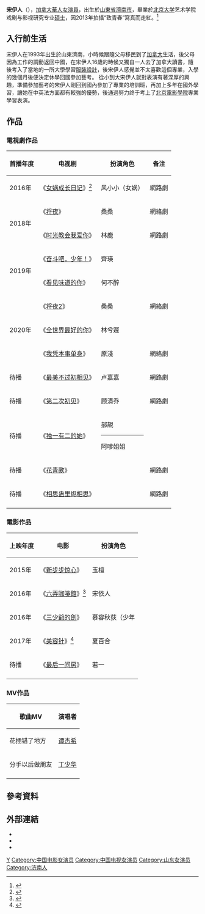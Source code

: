 {{藝人
|姓名 = 宋伊人
|類型 = 女演員
|圖片 =
|圖片尺寸 =
|圖片簡介 =
|原名 =
|外文名 =
|外文 =
|羅馬拼音 = Sòng  Yīrén 
|英文名 = Ireine
|暱稱 =
|其他藝名 =
|國籍 = {{CAN}}
|民族 = [[漢族|漢族]]
|籍貫 =
|出生日期 = {{birth date and age|1993|5|7|}}
|出生地點 = {{CHN}}[[山東省|山東省]][[濟南市|濟南市]]
|職業 = [[演員|演員]]、[[模特兒|模特兒]]
|語言 = [[普通話|普通話]]、[[英語|英語]]
|教育程度 = [[北京电影学院|北京电影学院]]表演系<br>[[北京大学|北京大学]]艺术学院戏剧与影视研究专业[[硕士|硕士]]
|宗教信仰 =
|配偶 =
|兒女 =
|父母 = 代理Nuskin
|活躍年代 = 2013年至今
|經紀公司 = [[華視影視|華視影視]]
|獎項 =
|IMDb = nm8640520
}}
'''宋伊人'''（{{bd|1993年|5月7日||}}），[[加拿大華人|加拿大華人]][[女演員|女演員]]，出生於[[山東省|山東省]][[濟南市|濟南市]]，畢業於[[北京大学|北京大学]]艺术学院戏剧与影视研究专业[[硕士|硕士]]，因2013年拍攝“致青春”寫真而走紅。<ref>{{Cite web |url=http://star.ettoday.net/news/504099 |title=「最美校服女神」可愛5連拍！宋伊人談爆紅經過 |access-date=2017-03-01 |archive-url=https://web.archive.org/web/20170301184217/http://star.ettoday.net/news/504099 |archive-date=2017-03-01 |dead-url=no }}</ref>

== 入行前生活 ==
宋伊人在1993年出生於山東濟南，小時候跟隨父母移民到了[[加拿大|加拿大]]生活，後父母因為工作的調動返回中國，在宋伊人16歲的時候又獨自一人去了加拿大讀書，隨後考入了當地的一所大學學習[[服裝設計|服裝設計]]，後宋伊人感覺並不太喜歡這個專業，入學的幾個月後便決定休學回國參加藝考。 從小到大宋伊人就對表演有著深厚的興趣，準備參加藝考的宋伊人剛回到國內參加了專業的培訓班，再加上多年在國外學習，讓她在中英法方面都有較強的優勢，後通過努力终于考上了[[北京電影學院|北京電影學院]]專業學習表演。

== 作品 ==
=== 電視劇作品 ===
{| class="wikitable"
|-
! 首播年度 !! 电视剧 !! 扮演角色   !! 备注
|-
| 2016年 || 《[[女娲成长日记|女娲成长日记]]》<ref>{{Cite web |url=http://ent.qq.com/a/20160913/025908.htm |title=《女娲成长日记》热播 宋伊人再现升级版女娲 |access-date=2017-03-01 |archive-url=https://web.archive.org/web/20171117001329/http://ent.qq.com/a/20160913/025908.htm |archive-date=2017-11-17 |dead-url=no }}</ref> || 风小小（女娲）  || 網路劇
|-
|rowspan="2" |2018年 || 《[[将夜_(网络剧)|将夜]]》 || 桑桑 || 網絡劇
|-
| 《[[时光教会我爱你|时光教会我爱你]]》 || 林鹿 || 網路劇
|-
|rowspan="2" |2019年 || 《[[奋斗吧，少年！|奋斗吧，少年！]]》  || 齊瑛 || 
|-
|  《[[看见味道的你|看见味道的你]]》 || 何不醉  ||
|-
|rowspan="3" | 2020年|| 《[[将夜2|将夜2]]》 || 桑桑 || 網絡劇
|-
|   《[[全世界最好的你|全世界最好的你]]》 || 林兮遲 ||  
|-
|  《[[我凭本事单身|我凭本事单身]]》 || 原淺 ||  網絡劇
|-
| 待播 || 《[[最美不过初相见|最美不过初相见]]》 || 卢嘉嘉  || 網路劇
|-
| 待播 || 《[[第二次初见|第二次初见]]》 || 顾清乔  || 網路劇
|-
| 待播 || 《[[独一有二的她|独一有二的她]]》 ||  郝靚<HR>阿嗲姐姐 || 
|-
| 待播 || 《[[花青歌|花青歌]]》 ||   || 網路劇
|-
| 待播 || 《[[相思蛊里烬相思|相思蛊里烬相思]]》 ||   || 網路劇
|-
|}

=== 電影作品 ===
{| class="wikitable"
|-
! 上映年度 !! 电影 !! 扮演角色   
|-
| 2015年  || 《[[新步步惊心|新步步惊心]]》 || 玉檀    
|-
| 2016年  || 《[[六弄咖啡館|六弄咖啡館]]》<ref>{{Cite web |url=http://star.ettoday.net/news/481908 |title=藤井樹《六弄咖啡館》翻拍電影　歐陽妮妮進軍大銀幕 |access-date=2017-03-01 |archive-url=https://web.archive.org/web/20170301184014/http://star.ettoday.net/news/481908 |archive-date=2017-03-01 |dead-url=no }}</ref> || 宋依人 
|-
| 2016年 || 《[[三少爺的劍_(2016年電影)|三少爺的劍]]》 || 慕容秋荻（少年 
|-
| 2017年 || 《[[美容针|美容针]]》<ref>{{Cite web |url=http://news.ifensi.com/article-14-4200883-1.html |title=电影《美容针》将映 宋伊人为爱闹银幕 |access-date=2017-03-01 |archive-url=https://web.archive.org/web/20170302194435/http://news.ifensi.com/article-14-4200883-1.html |archive-date=2017-03-02 |dead-url=no }}</ref> || 夏百合   
|-
| 待播 || 《[[最后一间房|最后一间房]]》 || 若一 
|-
|}

=== MV作品 ===
{| class="wikitable"
|-
! 歌曲MV !! 演唱者 
|-
| 花插错了地方 || [[谭杰希|谭杰希]]
|-
| 分手以后做朋友 || [[丁少华|丁少华]]
|-
|}

== 參考資料 ==
{{reflist}}

== 外部連結 ==
*{{instagram|yiren_s}}
* {{sinaweibo|ireine}}
*{{imdb|nm8640520}}

{{Authority control}}

{{DEFAULTSORT:S}}
[[Category:宋姓|Y]]
[[Category:中国电影女演员|Category:中国电影女演员]]
[[Category:中国电视女演员|Category:中国电视女演员]]
[[Category:山东女演员|Category:山东女演员]]
[[Category:济南人|Category:济南人]]